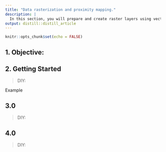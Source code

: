 ```yaml
---
title: "Data rasterization and proximity mapping."
description: |
  In this section, you will prepare and create raster layers using vectors as well as creating a proximity (distance) map to aid in the site selection for task 2
output: distill::distill_article
---
```


```r
knitr::opts_chunk$set(echo = FALSE)
```

## 1. Objective: 



## 2. Getting Started

>DIY: 

Example 



## 3.0 

>DIY: 

## 4.0 

>DIY: 

